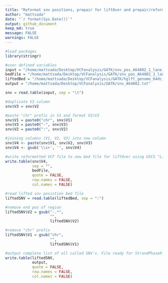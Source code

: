 ```yaml
---  
title: "Reformat snv positions, prepair for liftOver and prepair/reformatting file for StrandPhaseR/output"  
author: "mattsada"  
date: "`r format(Sys.Date())`"
output: github_document
keep_md: true
message: FALSE
warnings: FALSE
--- 
```

```r
#load packages
library(stringr)

#user defined variables
input = "/home/mattsada/Desktop/VCFanalysis/GATK/snv_pos_A64802_1_lane_dupsFlagged.txt"
bedFile = "/home/mattsada/Desktop/VCFanalysis/GATK/snv_pos_A64802_1_lane_dupsFlagged.bed"
liftedBed = "/home/mattsada/Desktop/VCFanalysis/GATK/hglft_genome_64dc_b45010.bed"
output = "/home/mattsada/Desktop/VCFanalysis/GATK/snv_A64802.txt"

snv = read.table(input, sep = "\t")

#duplicate V2 column
snv$V3 = snv$V2

#paste "chr" prefic in V1 and format V2/V3
snv$V1 = paste0("chr", snv$V1)
snv$V3 = paste0("-", snv$V3)
snv$V2 = paste0(":", snv$V2)

#joining columns (V1, V2, V3) into new column
snv$V4 <- paste(snv$V1, snv$V2, snv$V3)
snv$V4 <- gsub('\\s+', '', snv$V4)

#write reformatted VCF file to new bed file for liftOver using USCS "Lift Genome Annotations"
write.table(snv$V4, 
            sep = "", 
            bedFile, 
            quote = FALSE, 
            row.names = FALSE, 
            col.names = FALSE)

#read lifted snv posistion bed file
liftedSNV = read.table(liftedBed, sep = ":")

#remove end pos of region
liftedSNV$V2 = gsub("-.*", 
                    "", 
                    liftedSNV$V2)

#remove "chr" prefix
liftedSNV$V1 = gsub("chr", 
                    "", 
                    liftedSNV$V1)

#output complete list of all called SNV's. File ready for StrandPhaseR analysis
write.table(liftedSNV, 
            output, 
            quote = FALSE, 
            row.names = FALSE, 
            col.names = FALSE)
```


